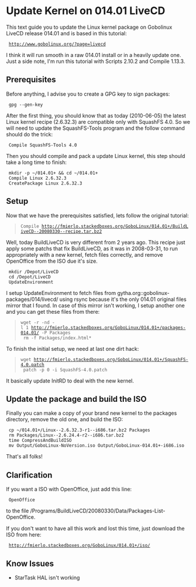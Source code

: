 = Update Kernel on 014.01 LiveCD =

This text guide you to update the Linux kernel package on Gobolinux LiveCD release 014.01 and is based in this tutorial:

  http://www.gobolinux.org/?page=livecd

I think it will run smooth in a raw 014.01 install or in a heavily update one. Just a side note, I'm run this tutorial with Scripts 2.10.2 and Compile 1.13.3.

== Prerequisites ==

Before anything, I advise you to create a GPG key to sign packages:

  gpg --gen-key

After the first thing, you should know that as today (2010-06-05) the latest Linux kernel recipe (2.6.32.3) are compatible only with SquashFS 4.0. So we will need to update the SquashFS-Tools program and the follow command should do the trick:

  Compile SquashFS-Tools 4.0

Then you should compile and pack a update Linux kernel, this step should take a long time to finish:

  mkdir -p ~/014.01+ && cd ~/014.01+
  Compile Linux 2.6.32.3
  CreatePackage Linux 2.6.32.3

== Setup ==

Now that we have the prerequisites satisfied, lets follow the original tutorial:

<blockquote>
 Compile http://fmierlo.stackedboxes.org/GoboLinux/014.01+/BuildLiveCD--20080330--recipe.tar.bz2 <br/>
</blockquote>

Well, today BuildLiveCD is very different from 2 years ago. This recipe just apply some patchs that fix BuildLiveCD, as it was in 2008-03-31, to run appropriately with a new kernel, fetch files correctly, and remove OpenOffice from the ISO due it's size.

  mkdir /Depot/LiveCD 
  cd /Depot/LiveCD 
  UpdateEnvironment 

I setup UpdateEnvironment to fetch files from gytha.org::gobolinux-packages/014/livecd/ using rsync because it's the only 014.01 original files mirror that I found. In case of this mirror isn't working, I setup another one and you can get these files from there:

<blockquote>
 wget -r -nd -l 1 http://fmierlo.stackedboxes.org/GoboLinux/014.01+/packages-014.01/ -P Packages <br/>
 rm -f Packages/index.html* <br/>
</blockquote>

To finish the initial setup, we need at last one dirt hack:

<blockquote>
 wget http://fmierlo.stackedboxes.org/GoboLinux/014.01+/SquashFS-4.0.patch <br/>
 patch -p 0 -i SquashFS-4.0.patch <br/>
</blockquote>

It basically update InitRD to deal with the new kernel.

== Update the package and build the ISO ==
Finally you can make a copy of your brand new kernel to the packages directory, remove the old one, and build the ISO:

  cp ~/014.01+/Linux--2.6.32.3-r1--i686.tar.bz2 Packages
  rm Packages/Linux--2.6.24.4-r2--i686.tar.bz2
  time CompressAndBuildISO
  mv Output/GoboLinux-NoVersion.iso Output/GoboLinux-014.01+-i686.iso

That's all folks!

== Clarification ==

If you want a ISO with OpenOffice, just add this line:

  OpenOffice

to the file /Programs/BuildLiveCD/20080330/Data/Packages-List-OpenOffice.

If you don't want to have all this work and lost this time, just download the ISO from here:

  http://fmierlo.stackedboxes.org/GoboLinux/014.01+/iso/

== Know Issues ==

* StarTask HAL isn't working


{{Howtos}}
